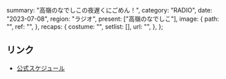   summary: "高嶺のなでしこの夜遅くにごめん！",
  category: "RADIO",
  date: "2023-07-08",
  region: "ラジオ",
  present: ["高嶺のなでしこ"],
  image: {
    path: "",
    ref: "",
  },
  recaps: {
    costume: "",
    setlist: [],
    url: "",
  },
};

## リンク

- [公式スケジュール](https://takanenonadeshiko.jp/?p=1009)
